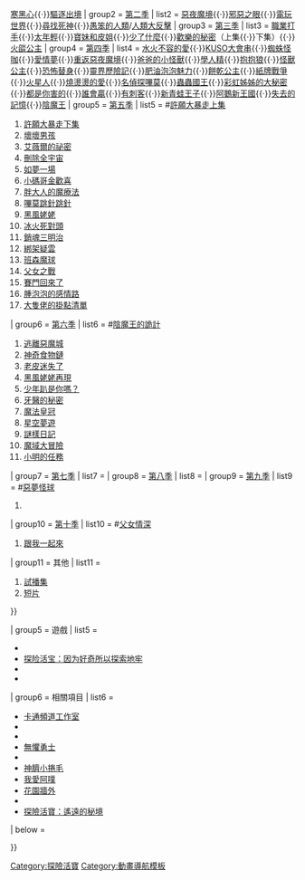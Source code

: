 {{navbox
| name      = 探險活寶
| title     = [[探險活寶]]
| bodyclass = hlist
| state     = {{{state|expanded}}}|
| above =

| group1 = 製作人員
| list1  =
* {{le|阿古·卡斯圖埃拉|Ako Castuera}}
* {{le|湯姆·赫皮奇|Tom Herpich}}
* {{le|尼克·詹寧斯|Nick Jennings (artist)}}
* {{le|伊恩·瓊斯-誇泰|Ian Jones-Quartey}}
* {{le|派屈克·麥克海爾|Patrick McHale}}
* {{le|傑西·莫納漢|Jesse Moynihan}}
* {{le|亞當·穆托|Adam Muto}}
* {{le|肯特·奧斯本|Kent Osborne}}
* {{le|斯蓋勒·佩基|Skyler Page}}
* {{le|安迪·利斯泰諾|Andy Ristaino}}
* {{le|科爾·桑切斯|Cole Sanchez}}
* {{le|弗雷德·塞伯特|Fred Seibert}}
* [[芮貝卡·薛格]]
* {{le|索普·范·奧爾曼|Thurop Van Orman}}
* [[潘得頓·沃德]]
* {{le|史蒂夫·沃夫哈德|Steve Wolfhard}}

| group2 = 配音員
| list2  =
* {{le|潔西卡·迪西可|Jessica DiCicco}}
* [[約翰·迪·馬吉歐]]
* [[湯姆·肯尼]]
* {{le|奧利維亞·奧森|Olivia Olson}}
* [[朗·普爾曼]]
* [[傑里米·沙達]]
* {{le|海登·瓦爾希|Hynden Walch}}
* [[尼基·楊]]<!-- Niki Yang -->

| group3 = [[探險活寶角色列表|登場人物]]
| list3  =
* [[阿寶·馬頓斯|阿寶]]
* [[酷狗老皮|老皮]]
* [[泡泡糖公主]]
* [[冰霸王]]
* [[瑪瑟琳|艾薇爾]]
* [[火燄公主]]

| group4    = 各集條目<br>（[[探險活寶集數列表|列表]]）
| list4     = {{navbox subgroup
| group1 = [[探險活寶 (第一季)|第一季]]
| list1 = [[樹鼻妹]]{{·}}[[英雄寶典]]{{·}}[[寒黑心]]{{·}}[[驅逐出境 (探險活寶)|驅逐出境]]
| group2 = [[探險活寶 (第二季)|第二季]]
| list2 = [[惡夜魔境]]{{·}}[[邪惡之眼]]{{·}}[[電玩世界 (探險活寶)|電玩世界]]{{·}}[[尋找死神]]{{·}}[[愚笨的人類/人類大反擊|愚笨的人類]]/[[愚笨的人類/人類大反擊|人類大反擊]]
| group3 = [[探險活寶 (第三季)|第三季]]
| list3 = [[職業打手]]{{·}}[[太年輕]]{{·}}[[寶妹和皮姐]]{{·}}[[少了什麼]]{{·}}[[歡樂的秘密]]（上集{{·}}下集）{{·}}[[火燄公主]]
| group4 = [[探險活寶 (第四季)|第四季]]
| list4 = [[水火不容的愛]]{{·}}[[KUSO大會串 (探險活寶第四季)|KUSO大會串]]{{·}}[[蜘蛛怪咖]]{{·}}[[愛情夢]]{{·}}[[重返惡夜魔境/爸爸的小怪獸|重返惡夜魔境]]{{·}}[[重返惡夜魔境/爸爸的小怪獸|爸爸的小怪獸]]{{·}}[[學人精]]{{·}}[[抱抱狼]]{{·}}[[怪獸公主]]{{·}}[[恐怖替身]]{{·}}[[靈界歷險記]]{{·}}[[肥油泡泡魅力]]{{·}}[[餅乾公主]]{{·}}[[紙牌戰爭]]{{·}}[[火星人 (探險活寶)|火星人]]{{·}}[[燒燙燙的愛]]{{·}}[[名偵探嗶莫]]{{·}}[[蟲蟲國王]]{{·}}[[彩虹姊姊的大秘密]]{{·}}[[都是你害的]]{{·}}[[誰會贏]]{{·}}[[有刺客]]{{·}}[[新青蛙王子]]{{·}}[[阿鵝新王國]]{{·}}[[失去的記憶 (探險活寶)|失去的記憶]]{{·}}[[陰魔王]]
| group5 = [[探險活寶 (第五季)|第五季]]
| list5 = #[[許願大暴走上集]]
#[[許願大暴走下集]]
#[[壞壞男孩]]
#[[艾薇爾的祕密]]
#[[刪除全宇宙]]
#[[如夢一場]]
#[[小碼哥金歡喜]]
#[[胖大人的魔療法]]
#[[嗶莫跳針跳針]]
#[[黑風姥姥]]
#[[冰火死對頭]]
#[[銷魂三明治]]
#[[綁架疑雲 (探險活寶)|綁架疑雲]]
#[[班森魔球]]
#[[父女之戰]]
#[[賽門回來了]]
#[[腫泡泡的感情路]]
#[[大隻佬的掛點清單]]
| group6 = [[探險活寶 (第六季)|第六季]]
| list6 = #[[陰魔王的詭計/逃離惡魔城|陰魔王的詭計]]
#[[陰魔王的詭計/逃離惡魔城|逃離惡魔城]]
#[[神奇食物鏈]]
#[[老皮迷失了]]
#[[黑風姥姥再現]]
#[[少年趴是你嗎？]]
#[[牙醫的秘密]]
#[[魔法皇冠]]
#[[星空夢遊 (探險活寶)|星空夢遊]]
#[[謎樣日記]]
#[[魔域大冒險 (探險活寶)|魔域大冒險]]
#[[小明的任務]]
| group7 = [[探險活寶 (第七季)|第七季]]
| list7 = {{le|艾薇爾的神秘特輯|Stakes (miniseries)|《艾薇爾的神秘特輯》}}
| group8 = [[探險活寶 (第八季)|第八季]]
| list8 = {{le|島嶼大進擊|Islands (miniseries)|《島嶼大進擊》}}
| group9 = [[探險活寶 (第九季)|第九季]]
| list9 = #[[惡夢怪球]]
#{{le|拯救哇賽祕境|Elements (miniseries)|《拯救哇賽祕境》}}
| group10 = [[探險活寶 (第十季)|第十季]]
| list10 = #[[父女情深]]
#[[跟我一起來 (探險活寶)|跟我一起來]]
| group11 = 其他
| list11 = 
#[[探險活寶 (試播集)|試播集]]
#[[探險活寶短片列表|短片]]
}}

| group5 = 遊戲
| list5  =
* {{le|Hey Ice King! Why'd You Steal Our Garbage?!|Adventure Time: Hey Ice King! Why'd You Steal Our Garbage?!}}
* [[探险活宝：因为好奇所以探索地牢]]
* {{le|Battle Party|Adventure Time: Battle Party}}
* {{le|The Secret of the Nameless Kingdom|Adventure Time: The Secret of the Nameless Kingdom}}

| group6 = 相關項目
| list6 =
* [[卡通頻道工作室]]
* {{le|弗雷德瑞特工作室|Frederator Studios}}
* {{le|隨機卡通|Random Cartoons}}
* [[無懼勇士]]
* {{le|阿嗨大冒險|The Marvelous Misadventures of Flapjack}}
* [[神臍小捲毛]]
* [[我愛阿噗]]
* [[花園牆外]]
* {{le|幸运派传说|The Legend of Lucky Pie}}
* [[探險活寶：遙遠的秘境]]
| below =  

}}<noinclude>
[[Category:探險活寶]]
[[Category:動畫導航模板]]</noinclude>